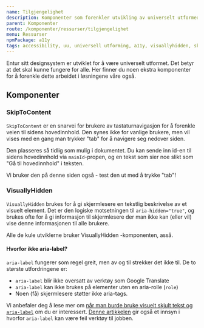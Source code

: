 ```yaml
---
name: Tilgjengelighet
description: Komponenter som forenkler utvikling av universelt utformede applikasjoner.
parent: Komponenter
route: /komponenter/ressurser/tilgjengelighet
menu: Ressurser
npmPackage: a11y
tags: accessibility, uu, universell utforming, a11y, visuallyhidden, skiptocontent
---
```



<PageHeader>
  Entur sitt designsystem er utviklet for å være universelt utformet. Det betyr
  at det skal kunne fungere for alle. Her finner du noen ekstra komponenter for
  å forenkle dette arbeidet i løsningene våre også.
</PageHeader>

## Komponenter

### SkipToContent

<ImportStatement imports="SkipToContent" />
<Props of={SkipToContent} />

`SkipToContent` er en snarvei for brukere av tastaturnavigasjon for å forenkle veien til sidens hovedinnhold. Den synes ikke for vanlige brukere, men vil vises med en gang man trykker "tab" for å navigere seg nedover siden.

Den plasseres så tidlig som mulig i dokumentet. Du kan sende inn id-en til sidens hovedinnhold via `mainId`-propen, og en tekst som sier noe slikt som "Gå til hovedinnhold" i teksten.

Vi bruker den på denne siden også - test den ut med å trykke "tab"!

### VisuallyHidden

<ImportStatement imports="VisuallyHidden" />
<Props of={VisuallyHidden} />

`VisuallyHidden` brukes for å gi skjermlesere en tekstlig beskrivelse av et visuelt element. Det er den logiske motsetningen til `aria-hidden="true"`, og brukes ofte for å gi informasjon til skjermlesere der man ikke kan (eller vil) vise denne informasjonen til alle brukere.

<VisuallyHidden>
  Alle de kule utviklerne bruker <CodeText>VisuallyHidden</CodeText>
  -komponenten, asså.
</VisuallyHidden>

#### Hvorfor ikke aria-label?

`aria-label` fungerer som regel greit, men av og til strekker det ikke til. De to største utfordringene er:

- `aria-label` blir ikke oversatt av verktøy som Google Translate
- `aria-label` kan ikke brukes på elementer uten en aria-rolle (`role`)
- Noen (få) skjermlesere støtter ikke aria-tags.

Vi anbefaler deg å lese mer om [når man burde bruke visuelt skjult tekst og `aria-label`](https://accessible360.com/accessible360-blog/use-aria-label-screen-reader-text/) om du er interessert. [Denne artikkelen](https://www.heydonworks.com/article/aria-label-is-a-xenophobe) gir også et innsyn i hvorfor `aria-label` kan være feil verktøy til jobben.
